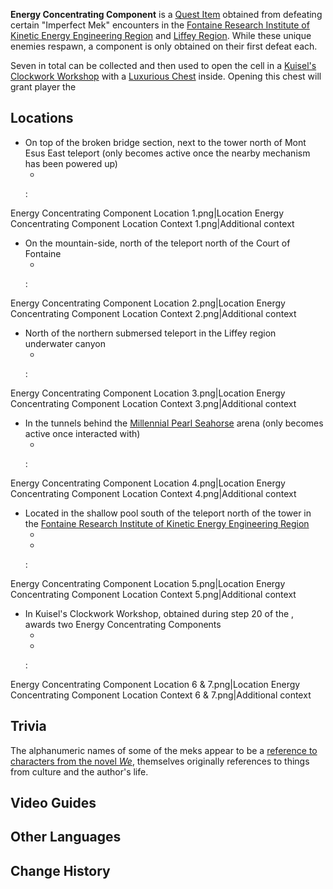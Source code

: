 {{Item Infobox
|id          = 120600
|image       = Item Energy Concentrating Component.png
|type        = Quest Items
|description = It was once an ordinary moving clockwork component but someone added an energy storage ring made from high-density materials.<br>Perhaps just this single component is capable of powering the entire machine...
|source1     = Defeating certain meks in the Fontaine Research Institute of Kinetic Energy Engineering Region and Liffey Region
}}
'''Energy Concentrating Component''' is a [[Quest Item]] obtained from defeating certain "Imperfect Mek" encounters in the [[Fontaine Research Institute of Kinetic Energy Engineering Region]] and [[Liffey Region]]. While these unique enemies respawn, a component is only obtained on their first defeat each.

Seven in total can be collected and then used to open the cell in a [[Kuisel's Clockwork Workshop]] with a [[Luxurious Chest]] inside. Opening this chest will grant player the {{Achievement|The Worst! Fontaine's Eight Evil Clockwork Knights!}}

==Locations==
* On top of the broken bridge section, next to the tower north of Mont Esus East teleport (only becomes active once the nearby mechanism has been powered up)
** {{Enemy|Assault Specialist Mek|text=New-Type Survillance Mek R-101|x=1}}
*: <gallery>
Energy Concentrating Component Location 1.png|Location
Energy Concentrating Component Location Context 1.png|Additional context
</gallery>
* On the mountain-side, north of the teleport north of the Court of Fontaine
** {{Enemy|Construction Specialist Mek|text=New-Type Construction Mek A-112|x=1}}
*: <gallery>
Energy Concentrating Component Location 2.png|Location
Energy Concentrating Component Location Context 2.png|Additional context
</gallery>
* North of the northern submersed teleport in the Liffey region underwater canyon
** {{Enemy|Underwater Patrol Mek|text=New-Type Patrol Mek M-7|x=1}}
*: <gallery>
Energy Concentrating Component Location 3.png|Location
Energy Concentrating Component Location Context 3.png|Additional context
</gallery>
* In the tunnels behind the [[Millennial Pearl Seahorse]] arena (only becomes active once interacted with)
** {{Enemy|Suppression Specialist Mek|text=New-Type Purification Mek D-503|x=1}}
*: <gallery>
Energy Concentrating Component Location 4.png|Location
Energy Concentrating Component Location Context 4.png|Additional context
</gallery>
* Located in the shallow pool south of the teleport north of the tower in the [[Fontaine Research Institute of Kinetic Energy Engineering Region]]
** {{Enemy|Suppression Specialist Mek|text=New-Type Cleaning Mek S-4711|x=1}}
** {{Enemy|Annihilation Specialist Mek|text=New-Type Cleaning Mek E-13|x=1}}
*: <gallery>
Energy Concentrating Component Location 5.png|Location
Energy Concentrating Component Location Context 5.png|Additional context
</gallery>
* In Kuisel's Clockwork Workshop, obtained during step 20 of the {{Quest|Road to the Singularity}}, awards two Energy Concentrating Components
** {{Enemy|Annihilation Specialist Mek|text=New-Type Purification Mek O-90|x=1}}
** {{Enemy|Annihilation Specialist Mek|text=New-Type Purification Mek I-330|x=1}}
*: <gallery>
Energy Concentrating Component Location 6 & 7.png|Location
Energy Concentrating Component Location Context 6 & 7.png|Additional context
</gallery>

== Trivia ==
The alphanumeric names of some of the meks appear to be a [https://en.wikipedia.org/wiki/We_(novel)#Allusions_and_references reference to characters from the novel ''We''], themselves originally references to things from culture and the author's life.

==Video Guides==
{{EVT
|video1   = https://youtu.be/E_sgLCFk7co
|caption1 = Energy Concentrating Component Locations
}}

==Other Languages==
{{Other Languages
|en      = Energy Concentrating Component
|zhs     = 聚能式机芯元件
|zhs_rm  = 
|zht     = 聚能式機芯元件
|zht_rm  = 
|ja      = エネルギー集約式コアユニット
|ja_rm   = Enerugii Jouyaku-shiki Koa Yunitto
|ko      = 에너지 충전형 코어 부품
|ko_rm   = 
|es      = Componente de concentración energética
|fr      = Composant à concentration d'énergie
|ru      = Кумулятивный накопитель энергии
|th      = ชิ้นส่วนแกนแบบรวมพลังงาน
|th_rm   = 
|vi      = Linh Kiện Lõi Tụ Năng
|de      = Hochkonzentrierte Kern-Komponente
|id      = Komponen Inti yang Dimodifikasi: Penyimpanan Energi Terkonsentrasi
|pt      = Componente de Núcleo Modificado: Armazenamento de Energia Concentrado
|tr      = Enerji Yoğunlaştırıcı Parça
|it      = Oscillatore di concentrazione dell'energia
}}

==Change History==
{{Change History|4.1}}